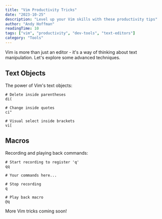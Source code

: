 ```yaml
---
title: "Vim Productivity Tricks"
date: "2023-10-25"
description: "Level up your Vim skills with these productivity tips"
author: "Andy Hoffman"
readingTime: 10
tags: ["vim", "productivity", "dev-tools", "text-editors"]
category: "Tools"
---
```


Vim is more than just an editor - it's a way of thinking about text manipulation. Let's explore some advanced techniques.

## Text Objects

The power of Vim's text objects:

```vim
# Delete inside parentheses
di(

# Change inside quotes
ci"

# Visual select inside brackets
vi[
```

## Macros

Recording and playing back commands:

```vim
# Start recording to register 'q'
qq

# Your commands here...

# Stop recording
q

# Play back macro
@q
```

More Vim tricks coming soon!
